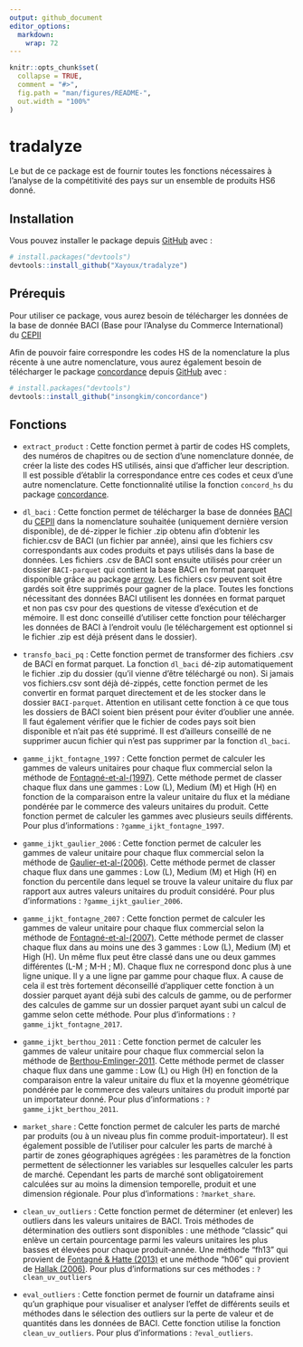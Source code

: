 ```yaml
---
output: github_document
editor_options: 
  markdown: 
    wrap: 72
---
```


<!-- README.md is generated from README.Rmd. Please edit that file -->

```r
knitr::opts_chunk$set(
  collapse = TRUE,
  comment = "#>",
  fig.path = "man/figures/README-",
  out.width = "100%"
)
```

# tradalyze

<!-- badges: start -->

<!-- badges: end -->

Le but de ce package est de fournir toutes les fonctions nécessaires à
l'analyse de la compétitivité des pays sur un ensemble de produits HS6
donné.

## Installation

Vous pouvez installer le package depuis
[GitHub](https://github.com/Xayoux/tradalyze.git) avec :

``` r
# install.packages("devtools")
devtools::install_github("Xayoux/tradalyze")
```

## Prérequis

Pour utiliser ce package, vous aurez besoin de télécharger les données
de la base de donnée BACI (Base pour l'Analyse du Commerce
International) du
[CEPII](http://www.cepii.fr/CEPII/en/bdd_modele/bdd_modele_item.asp?id=37)

Afin de pouvoir faire correspondre les codes HS de la nomenclature la
plus récente à une autre nomenclature, vous aurez également besoin de
télécharger le package
[concordance](https://github.com/insongkim/concordance.git) depuis
[GitHub](https://github.com/insongkim/concordance.git) avec :

``` r
# install.packages("devtools")
devtools::install_github("insongkim/concordance")
```

## Fonctions

-   `extract_product` : Cette fonction permet à partir de codes HS
    complets, des numéros de chapitres ou de section d'une nomenclature
    donnée, de créer la liste des codes HS utilisés, ainsi que
    d'afficher leur description. Il est possible d'établir la
    correspondance entre ces codes et ceux d'une autre nomenclature.
    Cette fonctionnalité utilise la fonction `concord_hs` du package
    [concordance](https://github.com/insongkim/concordance.git).

-   `dl_baci` : Cette fonction permet de télécharger la base de données
    [BACI](http://www.cepii.fr/CEPII/en/bdd_modele/bdd_modele_item.asp?id=37)
    du [CEPII](http://www.cepii.fr/CEPII/en/welcome.asp) dans la
    nomenclature souhaitée (uniquement dernière version disponible), de
    dé-zipper le fichier .zip obtenu afin d'obtenir les fichier.csv de
    BACI (un fichier par année), ainsi que les fichiers csv
    correspondants aux codes produits et pays utilisés dans la base de
    données. Les fichiers .csv de BACI sont ensuite utilisés pour créer
    un dossier `BACI-parquet` qui contient la base BACI en format
    parquet disponible grâce au package
    [arrow](https://arrow.apache.org/docs/r/index.html). Les fichiers
    csv peuvent soit être gardés soit être supprimés pour gagner de la
    place. Toutes les fonctions nécessitant des données BACI utilisent
    les données en format parquet et non pas csv pour des questions de
    vitesse d'exécution et de mémoire. Il est donc conseillé d'utiliser
    cette fonction pour télécharger les données de BACI à l'endroit
    voulu (le téléchargement est optionnel si le fichier .zip est déjà
    présent dans le dossier).

-   `transfo_baci_pq` : Cette fonction permet de transformer des
    fichiers .csv de BACI en format parquet. La fonction `dl_baci`
    dé-zip automatiquement le fichier .zip du dossier (qu'il vienne
    d'être téléchargé ou non). Si jamais vos fichiers.csv sont déjà
    dé-zippés, cette fonction permet de les convertir en format parquet
    directement et de les stocker dans le dossier `BACI-parquet`.
    Attention en utilisant cette fonction à ce que tous les dossiers de
    BACI soient bien présent pour éviter d'oublier une année. Il faut
    également vérifier que le fichier de codes pays soit bien disponible
    et n'ait pas été supprimé. Il est d'ailleurs conseillé de ne
    supprimer aucun fichier qui n'est pas supprimer par la fonction
    `dl_baci`.

-   `gamme_ijkt_fontagne_1997` : Cette fonction permet de calculer les
    gammes de valeurs unitaires pour chaque flux commercial selon la
    méthode de
    [Fontagné-et-al-(1997)](http://cepii.fr/PDF_PUB/wp/1997/wp1997-07.pdf).
    Cette méthode permet de classer chaque flux dans une gammes : Low
    (L), Medium (M) et High (H) en fonction de la comparaison entre la
    valeur unitaire du flux et la médiane pondérée par le commerce des
    valeurs unitaires du produit. Cette fonction permet de calculer les
    gammes avec plusieurs seuils différents. Pour plus d'informations :
    `?gamme_ijkt_fontagne_1997`.

-   `gamme_ijkt_gaulier_2006` : Cette fonction permet de calculer les
    gammes de valeur unitaire pour chaque flux commercial selon la
    méthode de
    [Gaulier-et-al-(2006)](http://www.cepii.fr/PDF_PUB/wp/2006/wp2006-05.pdf).
    Cette méthode permet de classer chaque flux dans une gammes : Low
    (L), Medium (M) et High (H) en fonction du percentile dans lequel se
    trouve la valeur unitaire du flux par rapport aux autres valeurs
    unitaires du produit considéré. Pour plus d'informations :
    `?gamme_ijkt_gaulier_2006`.

-   `gamme_ijkt_fontagne_2007` : Cette fonction permet de calculer les
    gammes de valeur unitaire pour chaque flux commercial selon la
    méthode de
    [Fontagné-et-al-(2007)](http://www.cepii.fr/PDF_PUB/wp/2007/wp2007-06.pdf).
    Cette méthode permet de classer chaque flux dans au moins une des 3
    gammes : Low (L), Medium (M) et High (H). Un même flux peut être
    classé dans une ou deux gammes différentes (L-M ; M-H ; M). Chaque
    flux ne correspond donc plus à une ligne unique. Il y a une ligne
    par gamme pour chaque flux. A cause de cela il est très fortement
    déconseillé d'appliquer cette fonction à un dossier parquet ayant
    déjà subi des calculs de gamme, ou de performer des calcules de
    gamme sur un dossier parquet ayant subi un calcul de gamme selon
    cette méthode. Pour plus d'informations :
    `?gamme_ijkt_fontagne_2017`.

-   `gamme_ijkt_berthou_2011` : Cette fonction permet de calculer les
    gammes de valeur unitaire pour chaque flux commercial selon la
    méthode de
    [Berthou-Emlinger-2011](http://www.cepii.fr/PDF_PUB/lettre/2011/let313.pdf).
    Cette méthode permet de classer chaque flux dans une gamme : Low (L)
    ou High (H) en fonction de la comparaison entre la valeur unitaire
    du flux et la moyenne géométrique pondérée par le commerce des
    valeurs unitaires du produit importé par un importateur donné. Pour
    plus d'informations : `?gamme_ijkt_berthou_2011`.

-   `market_share` : Cette fonction permet de calculer les parts de
    marché par produits (ou à un niveau plus fin comme
    produit-importateur). Il est également possible de l'utiliser pour
    calculer les parts de marché à partir de zones géographiques
    agrégées : les paramètres de la fonction permettent de sélectionner
    les variables sur lesquelles calculer les parts de marché. Cependant
    les parts de marché sont obligatoirement calculées sur au moins la
    dimension temporelle, produit et une dimension régionale. Pour plus
    d'informations : `?market_share`.

-   `clean_uv_outliers` : Cette fonction permet de déterminer (et
    enlever) les outliers dans les valeurs unitaires de BACI. Trois
    méthodes de détermination des outliers sont disponibles : une
    méthode "classic" qui enlève un certain pourcentage parmi les
    valeurs unitaires les plus basses et élevées pour chaque
    produit-année. Une méthode "fh13" qui provient de [Fontagné & Hatte
    (2013)](https://pse.hal.science/hal-00959394/) et une méthode "h06"
    qui provient de [Hallak
    (2006)](https://www.sciencedirect.com/science/article/abs/pii/S0022199605000516).
    Pour plus d'informations sur ces méthodes : `?clean_uv_outliers`

-   `eval_outliers` : Cette fonction permet de fournir un dataframe
    ainsi qu'un graphique pour visualiser et analyser l'effet de
    différents seuils et méthodes dans le sélection des outliers sur la
    perte de valeur et de quantités dans les données de BACI. Cette
    fonction utilise la fonction `clean_uv_outliers`. Pour plus
    d'informations : `?eval_outliers`.
